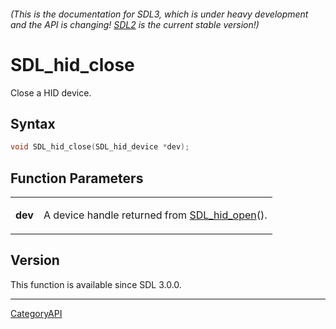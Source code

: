 ====== (This is the documentation for SDL3, which is under heavy development and the API is changing! [https://wiki.libsdl.org/SDL2/ SDL2] is the current stable version!) ======
= SDL_hid_close =

Close a HID device.

== Syntax ==

<syntaxhighlight lang='c'>
void SDL_hid_close(SDL_hid_device *dev);
</syntaxhighlight>

== Function Parameters ==

{|
|'''dev'''
|A device handle returned from [[SDL_hid_open]]().
|}

== Version ==

This function is available since SDL 3.0.0.

----
[[CategoryAPI]]


